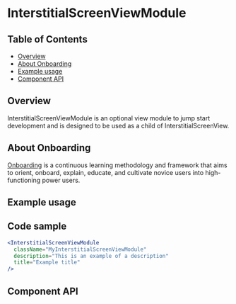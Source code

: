 
# InterstitialScreenViewModule

## Table of Contents

- [Overview](#overview)
- [About Onboarding](#about-onboarding)
- [Example usage](#example-usage)
- [Component API](#component-api)

## Overview

InterstitialScreenViewModule is an optional view module to jump start
development and is designed to be used as a child of InterstitialScreenView.

## About Onboarding

[Onboarding](https://pages.github.ibm.com/security/security-design/teams-across-security/novice-to-pro/overview/)
is a continuous learning methodology and framework that aims to orient, onboard,
explain, educate, and cultivate novice users into high-functioning power users.

## Example usage

<Canvas>
  <Story of={stories.interstitialScreenViewModule} />
</Canvas>

## Code sample

```jsx
<InterstitialScreenViewModule
  className="MyInterstitialScreenViewModule"
  description="This is an example of a description"
  title="Example title"
/>
```

## Component API

<Controls />
